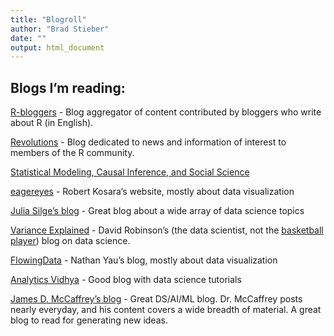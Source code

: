 ```yaml
---
title: "Blogroll"
author: "Brad Stieber"
date: ""
output: html_document
---
```


## Blogs I'm reading:

[R-bloggers](https://www.r-bloggers.com/)
    - Blog aggregator of content contributed by bloggers who write about R (in English). 

[Revolutions](http://blog.revolutionanalytics.com/)
    - Blog dedicated to news and information of interest to members of the R community.
    
[Statistical Modeling, Causal Inference, and Social Science](http://andrewgelman.com/)

[eagereyes](https://eagereyes.org/)
    - Robert Kosara's website, mostly about data visualization
    
[Julia Silge's blog](https://juliasilge.com/blog/)
    - Great blog about a wide array of data science topics
    
[Variance Explained](http://varianceexplained.org/)
    - David Robinson's (the data scientist, not the [basketball player](https://en.wikipedia.org/wiki/David_Robinson_(basketball))) blog on data science.
    
[FlowingData](https://flowingdata.com/)
    - Nathan Yau's blog, mostly about data visualization
    
[Analytics Vidhya](https://www.analyticsvidhya.com/blog/)
    - Good blog with data science tutorials

[James D. McCaffrey's blog](https://jamesmccaffrey.wordpress.com/)
    - Great DS/AI/ML blog. Dr. McCaffrey posts nearly everyday, and his content covers a wide breadth of material. A great blog to read for generating new ideas.